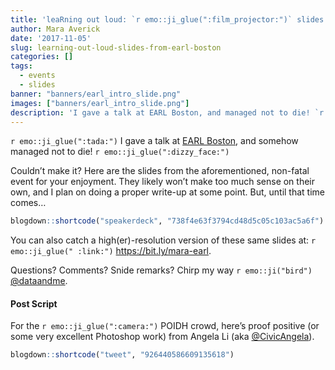```yaml
---
title: 'leaRning out loud: `r emo::ji_glue(":film_projector:")` slides from EARL Boston'
author: Mara Averick
date: '2017-11-05'
slug: learning-out-loud-slides-from-earl-boston
categories: []
tags:
  - events
  - slides
banner: "banners/earl_intro_slide.png"
images: ["banners/earl_intro_slide.png"]
description: 'I gave a talk at EARL Boston, and managed not to die! `r emo::ji_glue(":dizzy_face:")` Here are the slides from said non-fatal event for your enjoyment...'
---
```


`r emo::ji_glue(":tada:")` I gave a talk at [EARL Boston](https://earlconf.com/boston/), and somehow managed not to die! `r emo::ji_glue(":dizzy_face:")`

Couldn't make it? Here are the slides from the aforementioned, non-fatal event for your enjoyment. They likely won't make too much sense on their own, and I plan on doing a proper write-up at some point. But, until that time comes...

```r
blogdown::shortcode("speakerdeck", "738f4e63f3794cd48d5c05c103ac5a6f")
```

You can also catch a high(er)-resolution version of these same slides at: `r emo::ji_glue(" :link:")` <https://bit.ly/mara-earl>.

Questions? Comments? Snide remarks? Chirp my way `r emo::ji("bird")` [\@dataandme](https://twitter.com/dataandme).


#### Post Script

For the `r emo::ji_glue(":camera:")` POIDH crowd, here's proof positive (or some very excellent Photoshop work) from Angela Li (aka [\@CivicAngela](https://twitter.com/CivicAngela)).

```r
blogdown::shortcode("tweet", "926440586609135618")
```

